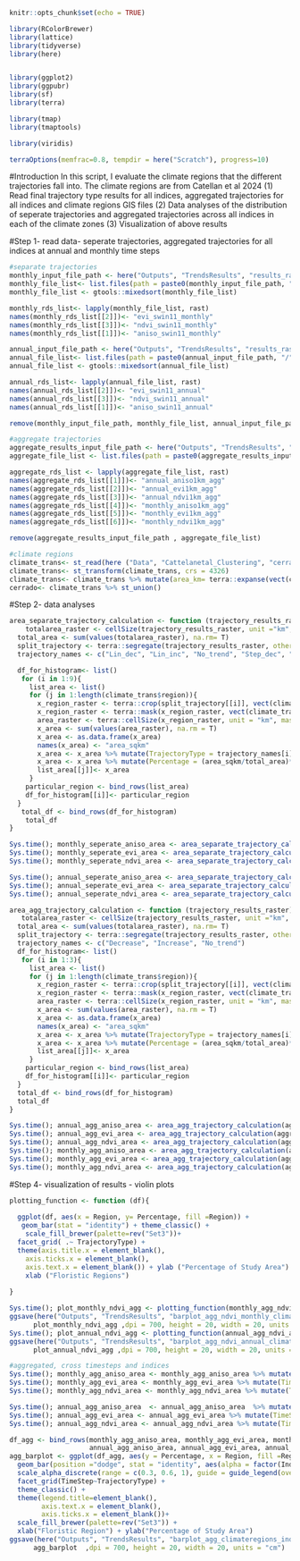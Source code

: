 ```r
knitr::opts_chunk$set(echo = TRUE)
```

```r
library(RColorBrewer)
library(lattice)
library(tidyverse)
library(here)


library(ggplot2)
library(ggpubr)
library(sf)
library(terra)

library(tmap)
library(tmaptools)

library(viridis)

terraOptions(memfrac=0.8, tempdir = here("Scratch"), progress=10)
```
#Introduction
In this script, I evaluate the climate regions that the different trajectories fall into. 
The climate regions are from Catellan et al 2024 
(1) Read final trajectory type results for all indices, aggregated trajectories for all indices and climate regions GIS files
(2) Data analyses of the distribution of seperate trajectories and aggregated trajectories across all indices in each of the climate zones 
(3) Visualization of above results


#Step 1- read data- seperate trajectories, aggregated trajectories for all indices at annual and monthly time steps
```r
#separate trajectories 
monthly_input_file_path <- here("Outputs", "TrendsResults", "results_rasters", "monthly")
monthly_file_list<- list.files(path = paste0(monthly_input_file_path, "/"), pattern = paste0("*","_monthly_swin11","*"), all.files = T, full.names = T)
monthly_file_list <- gtools::mixedsort(monthly_file_list)

monthly_rds_list<- lapply(monthly_file_list, rast)
names(monthly_rds_list[[2]])<- "evi_swin11_monthly"
names(monthly_rds_list[[3]])<- "ndvi_swin11_monthly"
names(monthly_rds_list[[1]])<- "aniso_swin11_monthly"

annual_input_file_path <- here("Outputs", "TrendsResults", "results_rasters", "annual")
annual_file_list<- list.files(path = paste0(annual_input_file_path, "/"), pattern = paste0("*","_annual_swin11","*"), all.files = T, full.names = T)
annual_file_list <- gtools::mixedsort(annual_file_list)

annual_rds_list<- lapply(annual_file_list, rast)
names(annual_rds_list[[2]])<- "evi_swin11_annual"
names(annual_rds_list[[3]])<- "ndvi_swin11_annual"
names(annual_rds_list[[1]])<- "aniso_swin11_annual"

remove(monthly_input_file_path, monthly_file_list, annual_input_file_path, annual_file_list)

#aggregate trajectories
aggregate_results_input_file_path <- here("Outputs", "TrendsResults", "aggregate_trajectory_results")
aggregate_file_list <- list.files(path = paste0(aggregate_results_input_file_path, "/"), pattern = ".tif", all.files = T, full.names = T)

aggregate_rds_list <- lapply(aggregate_file_list, rast)
names(aggregate_rds_list[[1]])<- "annual_aniso1km_agg"
names(aggregate_rds_list[[2]])<- "annual_evi1km_agg"
names(aggregate_rds_list[[3]])<- "annual_ndvi1km_agg"
names(aggregate_rds_list[[4]])<- "monthly_aniso1km_agg"
names(aggregate_rds_list[[5]])<- "monthly_evi1km_agg"
names(aggregate_rds_list[[6]])<- "monthly_ndvi1km_agg"

remove(aggregate_results_input_file_path , aggregate_file_list)

#climate regions
climate_trans<- st_read(here ("Data", "Cattelanetal_Clustering", "cerrado_climate_zones.shp"))
climate_trans<- st_transform(climate_trans, crs = 4326)
climate_trans<- climate_trans %>% mutate(area_km= terra::expanse(vect(climate_trans), unit="km"))
cerrado<- climate_trans %>% st_union()


```

#Step 2- data analyses
```r
area_separate_trajectory_calculation <- function (trajectory_results_raster){
    totalarea_raster <- cellSize(trajectory_results_raster, unit ="km", mask= T)
  total_area <- sum(values(totalarea_raster), na.rm= T)
  split_trajectory <- terra::segregate(trajectory_results_raster, other = NA)
  trajectory_names <- c("Lin_dec", "Lin_inc", "No_trend", "Step_dec", "Step_inc", "Quad_dec_acc", "Quad_dec_dec", "Quad_inc_acc", "Quad_inc_dec")

  df_for_histogram<- list()
   for (i in 1:9){
     list_area <- list()
     for (j in 1:length(climate_trans$region)){
       x_region_raster <- terra::crop(split_trajectory[[i]], vect(climate_trans$geometry[[j]]))
       x_region_raster <- terra::mask(x_region_raster, vect(climate_trans$geometry[[j]]))
       area_raster <- terra::cellSize(x_region_raster, unit = "km", mask= T)
       x_area <- sum(values(area_raster), na.rm = T)
       x_area <- as.data.frame(x_area)
       names(x_area) <- "area_sqkm"
       x_area <- x_area %>% mutate(TrajectoryType = trajectory_names[i], Region = climate_trans$Region[j])
       x_area <- x_area %>% mutate(Percentage = (area_sqkm/total_area)*100)
       list_area[[j]]<- x_area
     }
    particular_region <- bind_rows(list_area)
    df_for_histogram[[i]]<- particular_region
  }
   total_df <- bind_rows(df_for_histogram)
    total_df
}

Sys.time(); monthly_seperate_aniso_area <- area_separate_trajectory_calculation(monthly_rds_list[[1]]); Sys.time()
Sys.time(); monthly_seperate_evi_area <- area_separate_trajectory_calculation(monthly_rds_list[[2]]); Sys.time()
Sys.time(); monthly_seperate_ndvi_area <- area_separate_trajectory_calculation(monthly_rds_list[[3]]); Sys.time()

Sys.time(); annual_seperate_aniso_area <- area_separate_trajectory_calculation(annual_rds_list[[1]]); Sys.time()
Sys.time(); annual_seperate_evi_area <- area_separate_trajectory_calculation(annual_rds_list[[2]]); Sys.time()
Sys.time(); annual_seperate_ndvi_area <- area_separate_trajectory_calculation(annual_rds_list[[3]]); Sys.time()

area_agg_trajectory_calculation <- function (trajectory_results_raster){
   totalarea_raster <- cellSize(trajectory_results_raster, unit ="km", mask= T)
  total_area <- sum(values(totalarea_raster), na.rm= T)
  split_trajectory <- terra::segregate(trajectory_results_raster, other = NA)
  trajectory_names <- c("Decrease", "Increase", "No_trend")
  df_for_histogram<- list()
   for (i in 1:3){
     list_area <- list()
     for (j in 1:length(climate_trans$region)){
       x_region_raster <- terra::crop(split_trajectory[[i]], vect(climate_trans$geometry[[j]]))
       x_region_raster <- terra::mask(x_region_raster, vect(climate_trans$geometry[[j]]))
       area_raster <- terra::cellSize(x_region_raster, unit = "km", mask= T)
       x_area <- sum(values(area_raster), na.rm = T)
       x_area <- as.data.frame(x_area)
       names(x_area) <- "area_sqkm"
       x_area <- x_area %>% mutate(TrajectoryType = trajectory_names[i], Region = climate_trans$region[j])
       x_area <- x_area %>% mutate(Percentage = (area_sqkm/total_area)*100)
       list_area[[j]]<- x_area
     }
    particular_region <- bind_rows(list_area)
    df_for_histogram[[i]]<- particular_region
  }
  total_df <- bind_rows(df_for_histogram)
  total_df
}

Sys.time(); annual_agg_aniso_area <- area_agg_trajectory_calculation(aggregate_rds_list[[1]]); Sys.time()
Sys.time(); annual_agg_evi_area <- area_agg_trajectory_calculation(aggregate_rds_list[[2]]); Sys.time()
Sys.time(); annual_agg_ndvi_area <- area_agg_trajectory_calculation(aggregate_rds_list[[3]]); Sys.time()
Sys.time(); monthly_agg_aniso_area <- area_agg_trajectory_calculation(aggregate_rds_list[[4]]); Sys.time()
Sys.time(); monthly_agg_evi_area <- area_agg_trajectory_calculation(aggregate_rds_list[[5]]); Sys.time()
Sys.time(); monthly_agg_ndvi_area <- area_agg_trajectory_calculation(aggregate_rds_list[[6]]); Sys.time()

```


#Step 4- visualization of results - violin plots
```r
plotting_function <- function (df){
  
  ggplot(df, aes(x = Region, y= Percentage, fill =Region)) + 
   geom_bar(stat = "identity") + theme_classic() +
    scale_fill_brewer(palette=rev("Set3"))+
  facet_grid( .~ TrajectoryType) + 
  theme(axis.title.x = element_blank(),
    axis.ticks.x = element_blank(), 
    axis.text.x = element_blank()) + ylab ("Percentage of Study Area") +
    xlab ("Floristic Regions")
  
}  

Sys.time(); plot_monthly_ndvi_agg <- plotting_function(monthly_agg_ndvi_area) 
ggsave(here("Outputs", "TrendsResults", "barplot_agg_ndvi_monthly_climateregions.png"),
      plot_monthly_ndvi_agg ,dpi = 700, height = 20, width = 20, units = "cm")
Sys.time(); plot_annual_ndvi_agg <- plotting_function(annual_agg_ndvi_area)
ggsave(here("Outputs", "TrendsResults", "barplot_agg_ndvi_annual_climateregions.png"),
      plot_annual_ndvi_agg ,dpi = 700, height = 20, width = 20, units = "cm")

#aggregated, cross timesteps and indices
Sys.time(); monthly_agg_aniso_area <- monthly_agg_aniso_area %>% mutate(TimeStep ="monthly", Index = "anisotropic EVI"); Sys.time()
Sys.time(); monthly_agg_evi_area <- monthly_agg_evi_area %>% mutate(TimeStep ="monthly", Index = "EVI"); Sys.time()
Sys.time(); monthly_agg_ndvi_area <- monthly_agg_ndvi_area %>% mutate(TimeStep ="monthly", Index = "NDVI") ; Sys.time()

Sys.time(); annual_agg_aniso_area  <- annual_agg_aniso_area  %>% mutate(TimeStep ="annual", Index = "anisotropic EVI"); Sys.time()
Sys.time(); annual_agg_evi_area <- annual_agg_evi_area %>% mutate(TimeStep ="annual", Index = "EVI"); Sys.time()
Sys.time(); annual_agg_ndvi_area <- annual_agg_ndvi_area %>% mutate(TimeStep ="annual", Index = "NDVI") ; Sys.time()

df_agg <- bind_rows(monthly_agg_aniso_area, monthly_agg_evi_area, monthly_agg_ndvi_area, 
                    annual_agg_aniso_area, annual_agg_evi_area, annual_agg_ndvi_area)
agg_barplot <- ggplot(df_agg, aes(y = Percentage, x = Region, fill =Region)) +
  geom_bar(position ="dodge", stat = "identity", aes(alpha = factor(Index))) + 
  scale_alpha_discrete(range = c(0.3, 0.6, 1), guide = guide_legend(override.aes = list(fill = "black"))) +
  facet_grid(TimeStep~TrajectoryType) +
  theme_classic() +
  theme(legend.title=element_blank(),
        axis.text.x = element_blank(),
        axis.ticks.x = element_blank())+ 
  scale_fill_brewer(palette=rev("Set3")) +
  xlab("Floristic Region") + ylab("Percentage of Study Area")
ggsave(here("Outputs", "TrendsResults", "barplot_agg_climateregions_indices_timestep.png"),
      agg_barplot  ,dpi = 700, height = 20, width = 20, units = "cm")

```
